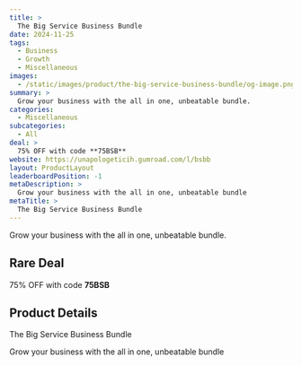 ```yaml
---
title: >
  The Big Service Business Bundle
date: 2024-11-25
tags:
  - Business
  - Growth
  - Miscellaneous
images:
  - /static/images/product/the-big-service-business-bundle/og-image.png
summary: >
  Grow your business with the all in one, unbeatable bundle.
categories:
  - Miscellaneous
subcategories:
  - All
deal: >
  75% OFF with code **75BSB**
website: https://unapologeticih.gumroad.com/l/bsbb
layout: ProductLayout
leaderboardPosition: -1
metaDescription: >
  Grow your business with the all in one, unbeatable bundle
metaTitle: >
  The Big Service Business Bundle
---
```

Grow your business with the all in one, unbeatable bundle.

## Rare Deal

75% OFF with code **75BSB**

## Product Details

The Big Service Business Bundle

Grow your business with the all in one, unbeatable bundle

